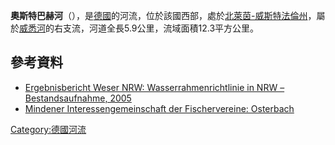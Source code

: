 {{No footnotes|time=2020-08-12T04:48:25+00:00}}
{{Coord|52|17|33.65|N|8|55|33.54|E|display=title}}

'''奧斯特巴赫河'''（{{lang-de|Osterbach}}），是[[德國|德國]]的河流，位於該國西部，處於[[北萊茵-威斯特法倫州|北萊茵-威斯特法倫州]]，屬於[[威悉河|威悉河]]的右支流，河道全長5.9公里，流域面積12.3平方公里。

==參考資料==
* [https://www.anstageslicht.de/fileadmin/user_upload/Geschichten/Harald_FRIEDRICH_und_das__schlechte__Trinkwasser_aus_der_Ruhr/ErgebnisberichtWeser.pdf Ergebnisbericht Weser NRW: Wasserrahmenrichtlinie in NRW – Bestandsaufnahme, 2005] {{Wayback|url=https://www.anstageslicht.de/fileadmin/user_upload/Geschichten/Harald_FRIEDRICH_und_das__schlechte__Trinkwasser_aus_der_Ruhr/ErgebnisberichtWeser.pdf |date=20210128102208 }}
* [http://www.mindenerig.de/index.php/de/gewaesser/baeche-fluesse/osterbach Mindener Interessengemeinschaft der Fischervereine: Osterbach] {{Wayback|url=http://www.mindenerig.de/index.php/de/gewaesser/baeche-fluesse/osterbach |date=20201201111313 }}

{{Germany-geo-stub}}
[[Category:德國河流|Category:德國河流]]